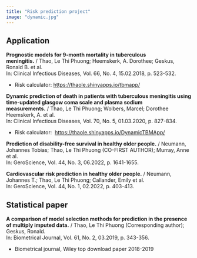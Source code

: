 ```yaml
---
title: "Risk prediction project"
image: "dynamic.jpg"
---
```


## Application

**Prognostic models for 9-month mortality in tuberculous meningitis.** / Thao, Le Thi Phuong; Heemskerk, A. Dorothee; Geskus, Ronald B. et al. \
In: Clinical Infectious Diseases, Vol. 66, No. 4, 15.02.2018, p. 523-532.

-   Risk calculator: <https://thaole.shinyapps.io/tbmapp/>

**Dynamic prediction of death in patients with tuberculous meningitis using time-updated glasgow coma scale and plasma sodium measurements.** / Thao, Le Thi Phuong; Wolbers, Marcel; Dorothee Heemskerk, A. et al. \
In: Clinical Infectious Diseases, Vol. 70, No. 5, 01.03.2020, p. 827-834.

-   Risk calculator:  <https://thaole.shinyapps.io/DynamicTBMApp/>

**Prediction of disability-free survival in healthy older people.** / Neumann, Johannes Tobias; Thao, Le Thi Phuong (CO-FIRST AUTHOR); Murray, Anne et al. \
In: GeroScience, Vol. 44, No. 3, 06.2022, p. 1641-1655.

**Cardiovascular risk prediction in healthy older people.** / Neumann, Johannes T.; Thao, Le Thi Phuong; Callander, Emily et al. \
In: GeroScience, Vol. 44, No. 1, 02.2022, p. 403-413.

## Statistical paper

**A comparison of model selection methods for prediction in the presence of multiply imputed data.** / Thao, Le Thi Phuong (Corresponding author); Geskus, Ronald. \
In: Biometrical Journal, Vol. 61, No. 2, 03.2019, p. 343-356.

-   Biometrical journal, Wiley top download paper 2018-2019


